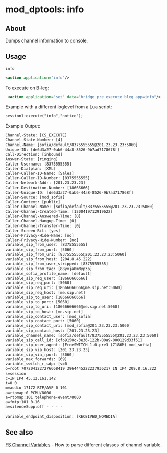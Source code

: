 
# mod_dptools: info 

 

## About

Dumps channel information to console.

## Usage

```xml
info 
```

```xml
<action application="info"/> 
```

To execute on B-leg:

```xml
 <action application="set" data="bridge_pre_execute_bleg_app=info"/>
```

Example with a different loglevel from a Lua script:

```xml
session1:execute("info","notice");
```

Example Output:

```xml
Channel-State: [CS_EXECUTE]
Channel-State-Number: [4]
Channel-Name: [sofia/default/8375555555@201.23.23.23:5060]
Unique-ID: [de6d3a27-0ab6-44a8-8526-9b7ad7178678f]
Call-Direction: [inbound]
Answer-State: [ringing]
Caller-Username: [8375555555]
Caller-Dialplan: [XML]
Caller-Caller-ID-Name: [Sales]
Caller-Caller-ID-Number: [8375555555]
Caller-Network-Addr: [201.23.23.23]
Caller-Destination-Number: [18666666]
Caller-Unique-ID: [de6d3a27-0ab6-44a8-8526-9b7ad717868f]
Caller-Source: [mod_sofia]
Caller-Context: [public]
Caller-Channel-Name: [sofia/default/8375555555@201.23.23.23:5060]
Caller-Channel-Created-Time: [1200419712919622]
Caller-Channel-Answered-Time: [0]
Caller-Channel-Hangup-Time: [0]
Caller-Channel-Transfer-Time: [0]
Caller-Screen-Bit: [yes]
Caller-Privacy-Hide-Name: [no]
Caller-Privacy-Hide-Number: [no]
variable_sip_from_user: [8375555555]
variable_sip_from_port: [5060]
variable_sip_from_uri: [8375555555@201.23.23.23:5060]
variable_sip_from_host: [204.8.45.222]
variable_sip_from_user_stripped: [8375555555]
variable_sip_from_tag: [88yvja0mNyp3p]
variable_sofia_profile_name: [default]
variable_sip_req_user: [18666666666]
variable_sip_req_port: [5060]
variable_sip_req_uri: [18666666666@me.sip.net:5060]
variable_sip_req_host: [me.sip.net]
variable_sip_to_user: [18666666666]
variable_sip_to_port: [5060]
variable_sip_to_uri: [18666666666@me.sip.net:5060]
variable_sip_to_host: [me.sip.net]
variable_sip_contact_user: [mod_sofia]
variable_sip_contact_port: [5060]
variable_sip_contact_uri: [mod_sofia@201.23.23.23:5060]
variable_sip_contact_host: [201.23.23.23]
variable_channel_name: [sofia/default/8375555555@201.23.23.23:5060]
variable_sip_call_id: [cfb9150c-3e36-122b-00a9-000129d33f51]
variable_sip_user_agent: [FreeSWITCH-1.0.pre3 (7186M)-mod_sofia]
variable_sip_via_host: [201.23.23.23]
variable_sip_via_rport: [5060]
variable_max_forwards: [69]
variable_switch_r_sdp: [v=0
o=root 7072041227276668419 3964445222237936217 IN IP4 209.8.16.222
s=session
c=IN IP4 45.12.161.142
t=0 0
m=audio 17172 RTP/AVP 0 101
a=rtpmap:0 PCMU/8000
a=rtpmap:101 telephone-event/8000
a=fmtp:101 0-16
a=silenceSupp:off - - - -
 
variable_endpoint_disposition: [RECEIVED_NOMEDIA]
```

## See also

[FS Channel Variables](../../Dialplan/Variables-Archive/--Channel-Variables/FS-Channel-Variables_13173384.mdx#about) \- How to parse different classes of channel variable.


